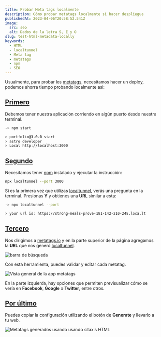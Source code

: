 ```yaml
---
title: Probar Meta tags localmente
description: Cómo probar metatags localmente si hacer despliegue
publishedAt: 2023-04-06T20:58:52.541Z
image:
  src: seo
  alt: Dados de la letra S, E y O
slug: test-html-metadata-locally
keywords:
  - HTML
  - localtunnel
  - Meta tag
  - metatags
  - npm
  - SEO
---
```



<Picture src={frontmatter.image.src} alt={frontmatter.image.alt} />

Usualmente, para probar los [metatags](https://developer.mozilla.org/en-US/docs/Web/HTML/Element/meta), necesitamos hacer un deploy, podemos ahorra tiempo probando localmente asi:

## [Primero](#primero)

Debemos tener nuestra aplicación corriendo en algún puerto desde nuestra terminal.

```bash
-> npm start

> portfolio@3.0.0 start
> astro developer
> Local http://localhost:3000
```

## [Segundo](#segundo)

Necesitamos tener [npm](https://nodejs.org/en/download) instalado y ejecutar la instrucción:

```bash
npx localtunnel --port 3000
```

Si es la primera vez que utilizas [localtunnel](https://theboroer.github.io/localtunnel-www/), verás una pregunta en la terminal. Presionas **Y** y obtienes una **URL** similar a esta:

```bash
-> npx localtunnel --port

> your url is: https://strong-meals-prove-181-142-210-248.loca.lt
```

## [Tercero](#tercero)

Nos dirigimos a [metatags.io](https://metatags.io/) y en la parte superior de la página agregamos la **URL** que nos generó [localtunnel](https://theboroer.github.io/localtunnel-www/).

![barra de búsqueda](/assets/test-metatags/metatag-search-bar.png)

Con esta herramienta, puedes validar y editar cada metatag.

![Vista general de la app metatags](/assets/test-metatags/metatags-preview.png)

En la parte izquierda, hay opciones que permiten previsualizar cómo se vería en **Facebook**, **Google** o **Twitter**, entre otros.

## [Por último](#por-último)

Puedes copiar la configuración utilizando el botón de **Generate** y llevarlo a tu web.

![Metatags generados usando usando sitaxis HTML](/assets/test-metatags/metatags-generated.png)

